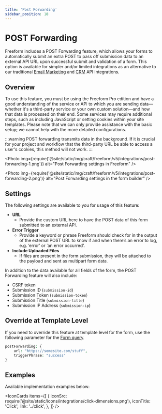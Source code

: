 ```yaml
---
title: 'Post Forwarding'
sidebar_position: 18
---
```



# POST Forwarding<Badge type="pro" text="Pro" />

Freeform includes a POST Forwarding feature, which allows your forms to automatically submit an extra POST to pass off submission data to an external API URL upon successful submit and validation of a form. This option is available for simpler and/or limited integrations as an alternative to our traditional [Email Marketing](./index.mdx#email-marketing) and [CRM](./index.mdx#crm) API integrations.

## Overview

To use this feature, you must be using the Freeform Pro edition and have a good understanding of the service or API to which you are sending data—whether it's a third-party service or your own custom solution—and how that data is processed on their end. Some services may require additional steps, such as including JavaScript or setting cookies within your site templates. Please note that we can only provide assistance with the basic setup; we cannot help with the more detailed configurations.

:::warning
POST forwarding transmits data in the background. If it is crucial for your project and workflow that the third-party URL be able to access a user's cookies, this method will not work.
:::

<Photo
  img={require('@site/static/img/craft/freeform/v5/integrations/post-forwarding-1.png')}
  alt="Post Forwarding settings in Freeform"
/>

<Photo
  img={require('@site/static/img/craft/freeform/v5/integrations/post-forwarding-2.png')}
  alt="Post Forwarding settings in the form builder"
/>

## Settings

The following settings are available to you for usage of this feature:

- **URL**
  - Provide the custom URL here to have the POST data of this form submitted to an external API.
- **Error Trigger**
  - Provide a keyword or phrase Freeform should check for in the output of the external POST URL to know if and when there’s an error to log, e.g. ‘error’ or ‘an error occurred’.
- **Include Uploaded Files**
  - If files are present in the form submission, they will be attached to the payload and sent as multipart form data.

In addition to the data available for all fields of the form, the POST Forwarding feature will also include:

- CSRF token
- Submission ID (`submission-id`)
- Submission Token (`submission-token`)
- Submission Title (`submission-title`)
- Submission IP Address (`submission-ip`)

## Override at Template Level

If you need to override this feature at template level for the form, use the following parameter for the [Form query](../templates/queries/form.mdx).

```php
postForwarding: {
    url: "https://somesite.com/stuff",
    triggerPhrase: "success"
}
```

## Examples

Available implementation examples below:

<IconCards
  items={[
    {
      iconSrc: require('@site/static/icons/integrations/click-dimensions.png'),
      iconTitle: 'Click',
      link: '../click',
    },
  ]}
/>